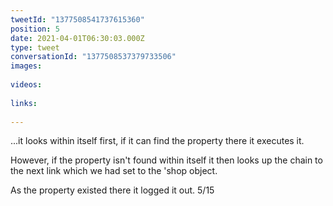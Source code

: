 ```yaml
---
tweetId: "1377508541737615360"
position: 5
date: 2021-04-01T06:30:03.000Z
type: tweet
conversationId: "1377508537379733506"
images:
  
videos:
  
links:
  
---
```

...it looks within itself first, if it can find the property there it executes it. 

However, if the property isn't found within itself it then looks up the chain to the next link which we had set to the 'shop object.

As the property existed there it logged it out. 5/15
